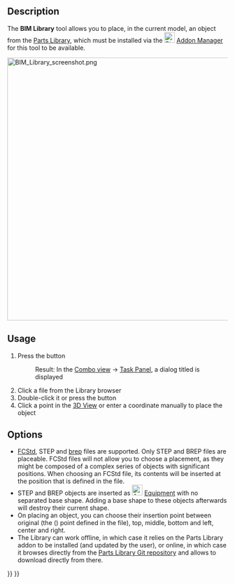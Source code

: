 <languages/>
<translate>

<!--T:9-->
{{Docnav
|[[BIM_Box|Box]]
|[[Arch_Component|Component]]
|[[BIM_Workbench|BIM]]
|IconL=BIM_Box.svg
|IconR=Arch_Component.svg
|IconC=Workbench_BIM.svg
}}

<!--T:8-->
{{GuiCommand
|Name=BIM Library
|MenuLocation=3D/BIM → Generic 3D tools → Objects library
|Workbenches=[[BIM_Workbench|BIM]]
}}

==Description== <!--T:1-->

<!--T:3-->
The '''BIM Library''' tool allows you to place, in the current model, an object from the [[Parts_Library_Workbench|Parts Library]], which must be installed via the [[Image:Std_AddonMgr.svg|24px|link=Std_AddonMgr]] [[Std_AddonMgr|Addon Manager]] for this tool to be available.


</translate>
[[Image:BIM Library screenshot.png|600px]]
<translate>
<!--T:2-->
{{Caption|The '''Library browser''' dialog in the [[Task_Panel|Task Panel]] on the left}}

==Usage== <!--T:4-->

<!--T:5-->
# Press the {{Button|[[Image:BIM_Library.svg|16px]] [[BIM_Library|Objects library]]}} button
#: Result: In the [[Combo_view|Combo view]] → [[Task_Panel|Task Panel]], a dialog titled {{MenuCommand|Library browser}} is displayed
# Click a file from the Library browser
# Double-click it or press the {{Button|Insert}} button
# Click a point in the [[3D_View|3D View]] or enter a coordinate manually to place the object

==Options== <!--T:6-->

<!--T:7-->
* [[File_Format_FCStd|FCStd]], STEP and [[File_Format_FCStd#*.brep|brep]] files are supported. Only STEP and BREP files are placeable. FCStd files will not allow you to choose a placement, as they might be composed of a complex series of objects with significant positions. When choosing an FCStd file, its contents will be inserted at the position that is defined in the file.
* STEP and BREP objects are inserted as [[Image:Arch_Equipment.svg|24px]] [[Arch_Equipment|Equipment]] with no separated base shape. Adding a base shape to these objects afterwards will destroy their current shape.
* On placing an object, you can choose their insertion point between original (the ({{incode|0,0,0}}) point defined in the file), top, middle, bottom and left, center and right.
* The Library can work offline, in which case it relies on the Parts Library addon to be installed (and updated by the user), or online, in which case it browses directly from the [https://github.com/FreeCAD/FreeCAD-library Parts Library Git repository] and allows to download directly from there.


<!--T:10-->
{{Docnav
|[[BIM_Box|Box]]
|[[Arch_Component|Component]]
|[[BIM_Workbench|BIM]]
|IconL=BIM_Box.svg
|IconR=Arch_Component.svg
|IconC=Workbench_BIM.svg
}}

</translate>
{{BIM_Tools_navi{{#translation:}}}}
{{Userdocnavi{{#translation:}}}}